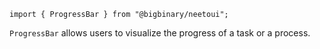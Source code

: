 `import { ProgressBar } from "@bigbinary/neetoui";`

`ProgressBar` allows users to visualize the progress of a task or a process.
